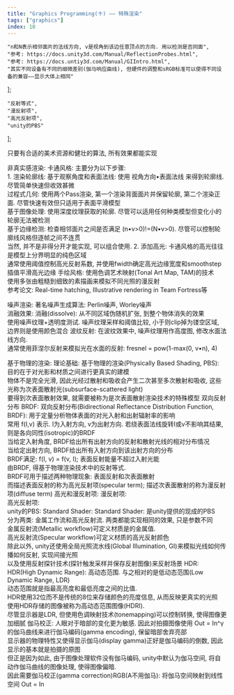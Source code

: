 ```yaml
---
title: "Graphics Programming(十) —— 特殊渲染"
tags: ["graphics"]
index: 10
---
```


    "n和N表示相邻面片的法线方向, v是视角到该边任意顶点的方向. 用以检测是否同面",
    "参考: https://docs.unity3d.com/Manual/ReflectionProbes.html",
    "参考: https://docs.untiy3d.com/Manual/GIIntro.html",
    "其实不同设备有不同的细微差别(伽马响应曲线), 但硬件的调整和sRGB标准可以使得不同设备的兼容——显示大体上相同"
];

    "反射等式",
    "漫反射项",
    "高光反射项",
    "unity的PBS"
];

<Aphorism>只要有合适的美术资源和健壮的算法, 所有效果都能实现</Aphorism>

非真实感渲染:
<Tab>
    <Expansion>卡通风格</Expansion>:
    <Tab expan>
        主要分为以下步骤:
        <br/>
        <Expansion>1. 渲染轮廓线</Expansion>:
        <Tab expan>
            基于观察角度和表面法线: 使用 视角方向•表面法线 来得到轮廓线. 尽管简单快速但收效甚微
            <br/>
            过程式几何: 使用两个Pass渲染, 第一个渲染背面面片并保留轮廓, 第二个渲染正面. 尽管快速有效但只适用于表面平滑模型
            <br/>
            基于图像处理: 使用深度纹理获取的轮廓. 尽管可以适用任何种类模型但变化小的轮廓无法被检测
            <br/>
            基于边缘检测: 检查相邻面片之间是否满足 <Quote id="#1">(n•v>0)!=(N•v>0)</Quote>. 尽管可以控制轮廓线风格但逐帧之间不连贯
            <br/>
            当然, 并不是非得分开才能实现, 可以组合使用.
        </Tab>
        <Expansion>2. 添加高光</Expansion>:
        <Tab expan>
            卡通风格的高光往往是模型上分界明显的纯色区域
            <br/>
            通常使用阈值控制高光反射系数, 并使用fwidth确定高光边缘宽度和smoothstep插值平滑高光边缘
        </Tab>
    </Tab>
    <Expansion>手绘风格</Expansion>:
    <Tab expan>
        使用色调艺术映射(Tonal Art Map, TAM)的技术
        <br/>
        使用多张由粗糙到细致的素描画来模拟不同光照的漫反射
        <br/>
        参考论文: Real-time hatching, Illustrative rendering in Team Fortress等
    </Tab>
</Tab><p></p>

噪声渲染:
<Tab>
    著名噪声生成算法: Perlin噪声, Worley噪声
    <br/>
    <Expansion>消融效果</Expansion>:
    <Tab expan>
        消融(dissolve): 从不同区域伪随机扩张, 到整个物体消失的效果
        <br/>
        使用噪声纹理+透明度测试. 噪声纹理采样和阈值比较, 小于则clip掉为镂空区域, 边界则是使用颜色混合
    </Tab>
    <Expansion>波纹反射</Expansion>:
    <Tab expan>
        在波纹效果中, 噪声纹理用作高度图, 修改水面法线方向.
        <br/>
        通常使用菲涅尔反射来模拟光在水面的反射: fresnel = pow(1-max(0, v•n), 4)
    </Tab>
</Tab><p></p>

基于物理的渲染:
<Tab>
    <Expansion>理论基础</Expansion>:
    <Tab expan>
        基于物理的渲染(Physically Based Shading, PBS): 目的在于对光影和材质之间进行更真实的建模
        <br/>
        物体不是完全光滑, 因此光经过散射和吸收会产生二次甚至多次散射和吸收, 这些光称为次表面散射光(subsurface-scattered light)
        <br/>
        要得到次表面散射效果, 就需要被称为是次表面散射渲染技术的特殊模型
        <Expansion>双向反射分布 BRDF</Expansion>:
        <Tab expan>
            双向反射分布(Bidirectional Reflectance Distribution Function, BRDF): 用于定量分析物体表面的对光入射和出射辐射率的影响
            <br/>
            常用 f(I,v) 表示. I为入射方向, v为出射方向. 若绕表面法线旋转I或v不影响其结果, 则是各向同性(isotropic)的BRDF
            <br/>
            当给定入射角度, BRDF给出所有出射方向的反射和散射光线的相对分布情况
            <br/>
            当给定出射方向, BRDF给出所有入射方向到该出射方向的分布
            <br/>
            BRDF满足: f(I, v) = f(v, I); 表面反射能量不超过入射光能
            <br/>
            由BRDF, 得基于物理渲染技术中的<Model about="@1">反射等式.</Model>
            <br/>
            BRDF可用于描述两种物理现象: 表面反射和次表面散射
            <br/>
            而描述表面反射的称为高光反射项(specular term); 描述次表面散射的称为漫反射项(diffuse term)
        </Tab>
    </Tab>
    <Expansion>高光和漫反射项</Expansion>:
    <Tab expan>
        <Model about="@2">漫反射项</Model>:
        <br/>
        <Model about="@3">高光反射项</Model>:
        <br/>
        <Model about="@4">unity的PBS</Model>:
    </Tab>
    <Expansion>Standard Shader</Expansion>:
    <Tab expan>
        Standard Shader: 是unity提供的现成的PBS
        <br/>
        分为两类: 金属工作流和高光反射流. 两类都能实现相同的效果, 只是参数不同
        <br/>
        金属反射流(Metallic workflow)可定义材质是的金属值.
        <br/>
        高光反射流(Specular workflow)可定义材质的高光反射颜色
        <br/>
        除此以外, unity还使用<Quote id="#3">全局光照流水线</Quote>(Global Illumination, GI)来模拟光线如何传播如何反射, 实现间接光照
        <br/>
        以及使用<Quote id="#2">反射探针技术</Quote>(探针触发采样并保存反射图像)来反射场景
    </Tab>
    <Expansion>HDR</Expansion>:
    <Tab expan>
        HDR(High Dynamic Range): 高动态范围. 与之相对的是低动态范围(Low Dynamic Range, LDR)
        <br/>
        动态范围就是指最高亮度和最低亮度之间的比值.
        <br/>
        HDR使用32位而不是传统的8位来存储颜色的亮度信息, 从而反映更真实的光照
        <br/>
        使用HDR存储的图像被称为高动态范围图像(HDRI).
        <br/>
        尽管显示器是LDR, 但使用色调映射技术(tonemapping)可以控制转换, 使得图像更加细腻
    </Tab>
    <Expansion>伽马校正</Expansion>:
    <Tab expan>
        人眼对于暗部的变化更为敏感. 因此对拍摄图像使用 Out = In^γ 的伽马曲线来进行伽马编码(gamma encoding), 保留暗部舍弃亮部
        <br/>
        显示器的物理特性又使得显示伽马(display gamma)<Quote id="#4">正好是伽马编码的倒数</Quote>, 因此显示的基本就是拍摄的原图
        <br/>
        但正是因为如此, 由于图像处理软件没有伽马编码, unity中默认为伽马空间, 将自动作伽马曲线的图像处理, 使得图像偏暗.
        <br/>
        因此需要伽马校正(gamma correction)RGB(A不用伽马): 将伽马空间映射到线性空间 Out = In
    </Tab>
</Tab>